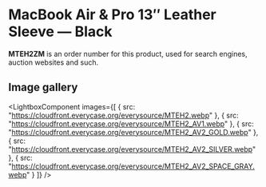 
# MacBook Air & Pro 13″ Leather Sleeve — Black

<Callout type='info' emoji='👉🏻'>**MTEH2ZM** is an order number for this product, used for search engines, auction websites and such.</Callout>

## Image gallery

<LightboxComponent
    images={[
      {
        src: "https://cloudfront.everycase.org/everysource/MTEH2.webp"
      },
      {
        src: "https://cloudfront.everycase.org/everysource/MTEH2_AV1.webp"
      },
      {
        src: "https://cloudfront.everycase.org/everysource/MTEH2_AV2_GOLD.webp"
      },
      {
        src: "https://cloudfront.everycase.org/everysource/MTEH2_AV2_SILVER.webp"
      },
      {
        src: "https://cloudfront.everycase.org/everysource/MTEH2_AV2_SPACE_GRAY.webp"
      }
    ]}
  />
